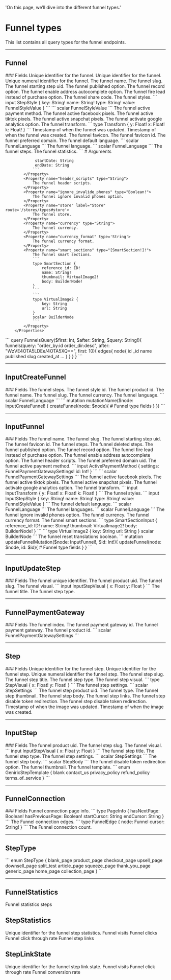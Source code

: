   'On this page, we’ll dive into the different funnel types.'

# Funnel types
This list contains all query types for the funnel endpoints.

---

## Funnel 

<Row>
  <Col>
		### Fields
		<Properties> 
			<Property name="id" type="ID!">
				Unique identifier for the funnel.
			</Property>
			<Property name="uid" type="ID!">
				Unique identifier for the funnel.
			</Property>
			<Property name="_id" type="Int!">
				Unique numeral identifier for the funnel.
			</Property>
			<Property name="name" type="String!">
				The funnel name.
			</Property>
			<Property name="slug" type="String!">
				The funnel slug.
			</Property>
			<Property name="starting_step_uid" type="ID">
				The funnel starting step uid.
			</Property>
			<Property name="published" type="Boolean!">
				The funnel published option.
			</Property>
			<Property name="record" type="Boolean!">
				The funnel record option.
			</Property>
			<Property name="enable_address_autocomplete" type="Boolean!">
				The funnel enable address autocomplete option.
			</Property>
			<Property name="fire_lead_insteadof_purchase" type="Boolean!">
				The funnel fire lead instead of purchase option.
			</Property>
			<Property name="share_code" type="String">
				The funnel share code.
			</Property>
			<Property name="styles" type="[StepStyle!]">
				The funnel styles.
				```
				input StepStyle {
					key: String!
					name: String!
					type: String!
					value: FunnelStyleValue
				}
				```
				```
				scalar FunnelStyleValue
				```
			</Property>
			<Property name="active_payment_methods" label="[FunnelPaymentGateway!]!" route="/funnels/types#funnel-payment-gateway">
				The funnel active payment method.
			</Property>
			<Property name="active_facebook_pixels" type="[String!]!">
				The funnel active facebook pixels.
			</Property>
			<Property name="active_tiktok_pixels" type="[String!]!">
				The funnel active tiktok pixels.
			</Property>
			<Property name="active_snapchat_pixels" type="[String!]!">
				The funnel active snapchat pixels.
			</Property>
			<Property name="activate_google_analytics" type="Boolean!">
				The funnel activate google analytics option.
			</Property>
			<Property name="transform" type="Transform!">
				The funnel transform.
				```
				type Transform {
					y: Float!
					x: Float!
					k: Float!
				}
				```
			</Property>
			<Property name="updated_at" label="TimeStamp!" route='/other#timestamp'>
				Timestamp of when the funnel was updated.
			</Property>
			<Property name="created_at" label="TimeStamp!" route='/other#timestamp'>
				Timestamp of when the funnel was created.
			</Property>
			<Property name="favicon" label="Image" route="/other#image">
				The funnel favicon.
			</Property>
			<Property name="favicon_id" type="ID">
				The funnel favicon id.
			</Property>
			<Property name="preferred_domain" label="Domain" route="/other#domain">
				The funnel preferred domain.
			</Property>
			<Property name="default_language" type="FunnelLanguage!">
				The funnel default language.
				```
				scalar FunnelLanguage
				```
			</Property>
			<Property name="languages" type="[FunnelLanguage!]!">
				The funnel language.
				```
				scalar FunnelLanguage
				```
			</Property>
			<Property name="steps" label="[Step!]!" route="/funnels/types#step">
				The funnel steps.
			</Property>
			<Property name="statistics" label="FunnelStatistics!" route="/funnels/types#funnel-statistics">
				The funnel statistics.
				```
				 # Arguments

				 startDate: String
				 endDate: String
				```
			</Property>
			<Property name="header_scripts" type="String">
				The funnel header scripts.
			</Property>
			<Property name="ignore_invalide_phones" type="Boolean!">
				The funnel ignore invalid phones option.
			</Property>
			<Property name="store" label="Store" route='/stores/types#store'>
				The funnel store.
			</Property>
			<Property name="currency" type="String">
				The funnel currency.
			</Property>
			<Property name="currency_format" type='String'>
				The funnel currency format.
			</Property>
			<Property name="smart_sections" type="[SmartSection!]!">
				The funnel smart sections.
				```
				type SmartSection {
					reference_id: ID!
					name: String!
					thumbnail: VirtualImage2!
					body: BuilderNode!
				}
				```
				```
				type VirtualImage2 {
					key: String
					url: String
				}
				scalar BuilderNode
				```
			</Property>
		</Properties>
  </Col>
  <Col sticky>
    <CodeGroup title="Request" tag="POST" label="https://services.lightfunnels.com/api/v2">
			```
			query FunnelsQuery($first: Int, $after: String, $query: String!){
				funnels(query: "order_by:id order_dir:desc", after: "WzVE4OTA5LDEe/4OTA5XQ==", first: 10){
					edges{
						node{
							id
							_id
							name
							published
							slug
							created_at
							...
						}
					}
				}
			}
			```
    </CodeGroup>
  </Col>
</Row>

---

## InputCreateFunnel

<Row>
  <Col>
		### Fields
		<Properties> 
			<Property name="funnel_steps" label="[StepType!]!" route='/funnels/types#step-type'>
				The funnel steps.
			</Property>
			<Property name="style_id" type="ID">
				The funnel style id.
			</Property>
			<Property name="product_id" type="ID">
				The funnel product id.
			</Property>
			<Property name="name" type="String!">
				The funnel name.
			</Property>
			<Property name="slug" type="String!">
				The funnel slug.
			</Property>
			<Property name="currency" type="String">
				The funnel currency.
			</Property>
			<Property name="lang" type="FunnelLanguage!">
				The funnel language.
				```
				scalar FunnelLanguage
				```
			</Property>
		</Properties>
  </Col>
  <Col sticky>
    <CodeGroup title="Request" tag="POST" label="https://services.lightfunnels.com/api/v2">
			```
			mutation mutationName($node: InputCreateFunnel! {
				createFunnel(node: $node){
					# Funnel type fields
				}
			})
			```
    </CodeGroup>
  </Col>
</Row>

---

## InputFunnel

<Row>
  <Col>
		### Fields
		<Properties> 
			<Property name="name" type="String">
				The funnel name.
			</Property>
			<Property name="slug" type="String">
				The funnel slug.
			</Property>
			<Property name="starting_step_uid" type="ID">
				The funnel starting step uid.
			</Property>
			<Property name="favicon_id" type="ID">
				The funnel favicon id.
			</Property>
			<Property name="steps" label="[InputUpdateStep!]" route="/funnels/types#input-update-step">
				The funnel steps.
			</Property>
			<Property name="deleted_steps" type="[ID!]">
				The funnel deleted steps.
			</Property>
			<Property name="published" type="Boolean">
				The funnel published option.
			</Property>
			<Property name="record" type="Boolean">
				The funnel record option.
			</Property>
			<Property name="fire_lead_insteadof_purchase" type="Boolean">
				The funnel fire lead instead of purchase option.
			</Property>
			<Property name="enable_address_autocomplete" type="Boolean">
				The funnel enable address autocomplete option.
			</Property>
			<Property name="header_scripts" type="String">
				The funnel header scripts.
			</Property>
			<Property name="preferred_domain_uid" type="String">
				The funnel preferred domain uid.
			</Property>
			<Property name="active_payment_methods" type="[ActivePaymentMethod!]">
				The funnel active payment method.
				```
				input ActivePaymentMethod {
					settings: FunnelPaymentGatewaySettings!
					id: Int!
				}
				```
				```
				scalar FunnelPaymentGatewaySettings
				```
			</Property>
			<Property name="active_facebook_pixels" type="[String!]">
				The funnel active facebook pixels.
			</Property>
			<Property name="active_tiktok_pixels" type="[String!]">
				The funnel active tiktok pixels.
			</Property>
			<Property name="active_snapchat_pixels" type="[String!]">
				The funnel active snapchat pixels.
			</Property>
			<Property name="activate_google_analytics" type="Boolean">
				The funnel activate google analytics option.
			</Property>
			<Property name="transform" type="InputTransform">
				The funnel transform.
				```
				input InputTransform {
					y: Float!
					x: Float!
					k: Float!
				}
				```
			</Property>
			<Property name="styles" type="[InputStepStyle!]">
				The funnel styles.
				```
				input InputStepStyle {
					key: String!
					name: String!
					type: String!
					value: FunnelStyleValue
				}
				```
			</Property>
			<Property name="default_language" type="FunnelLanguage">
				The funnel default language.
				```
				scalar FunnelLanguage
				```
			</Property>
			<Property name="languages" type="[FunnelLanguage!]">
				The funnel languages.
				```
				scalar FunnelLanguage
				```
			</Property>
			<Property name="ignore_invalide_phones" type="Boolean">
				The funnel ignore invalid phones option.
			</Property>
			<Property name="currency" type="String">
				The funnel currency.
			</Property>
			<Property name="currency_format" type='String'>
				The funnel currency format.
			</Property>
			<Property name="smart_sections" type="[SmartSectionInput!]">
				The funnel smart sections.
				```
				type SmartSectionInput {
					reference_id: ID!
					name: String!
					thumbnail: VirtualImage2!
					body: BuilderNode!
				}
				```
				```
				type VirtualImage2 {
					key: String
					url: String
				}
				scalar BuilderNode
				```
			</Property>
			<Property name="reset_translations" type='Boolean'>
				The funnel reset translations boolean.
			</Property>
		</Properties>
  </Col>
  <Col sticky>
    <CodeGroup title="Request" tag="POST" label="https://services.lightfunnels.com/api/v2">
			```
			mutation updateFunnelMutation($node: InputFunnel!, $id: Int!){
				updateFunnel(node: $node, id: $id){
					# Funnel type fields
				}
			}
			```
    </CodeGroup>
  </Col>
</Row>

---

## InputUpdateStep

<Row>
  <Col>
		### Fields
		<Properties> 
			<Property name="id" type="ID!">
				The funnel unique identifier.
			</Property>
			<Property name="product_uid" type="ID!">
				The funnel product uid.
			</Property>
			<Property name="slug" type="String!">
				The funnel slug.
			</Property>
			<Property name="visual" type="InputStepVisual">
				The funnel visual.
				```
				input InputStepVisual {
					x: Float
					y: Float
				}
				```
			</Property>
			<Property name="title" type="String!">
				The funnel title.
			</Property>
				<Property name="type" label="StepType!" route='/funnels/types#step-type'>
				The funnel step type.
			</Property>
		</Properties> 	
	</Col>
</Row>

---

## FunnelPaymentGateway

<Row>
  <Col>
		### Fields
		<Properties> 
			<Property name="index" type="Int!">
				The funnel index.
			</Property>
			<Property name="payment_gateway_uid" type="ID!">
				The funnel payment gateway id.
			</Property>
			<Property name="payment_gateway" label="PaymentGateway!" route="/other#payment-gateway">
				The funnel payment gateway.
			</Property>
			<Property name="settings" type="FunnelPaymentGatewaySettings!">
				The funnel product id.
				```
				scalar FunnelPaymentGatewaySettings
				```
			</Property>
		</Properties>
  </Col>
</Row>

---

## Step

<Row>
  <Col>
		### Fields
		<Properties> 
			<Property name="id" type="ID!">
				Unique identifier for the funnel step.
			</Property>
			<Property name="uid" type="ID!">
				Unique identifier for the funnel step.
			</Property>
			<Property name="_id" type="Int!">
				Unique numeral identifier the funnel step.
			</Property>
			<Property name="slug" type="String!">
				The funnel step slug.
			</Property>
			<Property name="title" type="String!">
				The funnel step title.
			</Property>
			<Property name="type" label="StepType!" route='/funnels/types#step-type'>
				The funnel step type.
			</Property>
			<Property name="visual" type="StepVisual!">
				The funnel step visual.
				```
				type StepVisual {
					x: Float!
					y: Float!
				}
				```
			</Property>
			<Property name="settings" type="StepSettings!">
				The funnel step settings.
				```
				scalar StepSettings
				```
			</Property>
			<Property name="product_uid" type="ID">
				The funnel step product uid.
			</Property>
			<Property name="funnel" type="Funnel">
				The funnel type.
			</Property>
			<Property name="thumbnail" type="VirtualImage2">
				The funnel step thumbnail.
			</Property>
			<Property name="body" type="StepBody">
				The funnel step body.
			</Property>
			<Property name="links" type="[StepLink!]">
				The funnel step links.
			</Property>
			<Property name="disable_token_redirection" type="Boolean!">
				The funnel step disable token redirection.
			</Property>
			<Property name="meta" type="StepMeta!">
				The funnel step disable token redirection.
			</Property>
			<Property name="updated_at" label="TimeStamp!" route='/other#timestamp'>
				Timestamp of when the image was updated.
			</Property>
			<Property name="created_at" label="TimeStamp!" route='/other#timestamp'>
				Timestamp of when the image was created.
			</Property>
		</Properties>
  </Col>
</Row>

---

## InputStep

<Row>
  <Col>
		### Fields
		<Properties> 
			<Property name="product_uid" type="ID">
				The funnel product uid.
			</Property>
			<Property name="slug" type="String!">
				The funnel step slug.
			</Property>
			<Property name="visual" type="InputStepVisual">
				The funnel visual.
				```
				input InputStepVisual {
					x: Float
					y: Float
				}
				```
			</Property>
			<Property name="title" type="String!">
				The funnel step title.
			</Property>
			<Property name="type" label="StepType!" route='/funnels/types#step-type'>
				The funnel step type.
			</Property>
			<Property name="settings" type="StepSettings!">
				The funnel step settings.
				```
				scalar StepSettings
				```
			</Property>
			<Property name="body" type="StepBody">
				The funnel step body.
				```
				scalar StepBody
				```
			</Property>
			<Property name="disable_token_redirection" type="Boolean">
				The funnel disable token redirection option.
			</Property>
			<Property name="thumbnail" type="String">
				The funnel thumbnail.
			</Property>
			<Property name="template" type="GeniricStepTemplate">
				The funnel template.
				```
				enum GeniricStepTemplate {
					blank
					contact_us
					privacy_policy
					refund_policy
					terms_of_service
				}
				```
			</Property>
		</Properties>
  </Col>
</Row>

---

## FunnelConnection

<Row>
  <Col>
		### Fields
		<Properties> 
			<Property name="pageInfo" type="PageInfo!">
				Funnel connection page info.
				```
				type PageInfo {
					hasNextPage: Boolean!
					hasPreviousPage: Boolean!
					startCursor: String
					endCursor: String
				}
				```
			</Property>
			<Property name="edges" type="[FunnelEdge]">
				The Funnel connection edges.
				```
				type FunnelEdge {
					node: Funnel
					cursor: String!
				}
				```
			</Property>
			<Property name="count" type="Int!">
				The Funnel connection count.
			</Property>
		</Properties>
  </Col>
</Row>

---

## StepType

<Row>
  <Col>
		<Properties> 
			```
			enum StepType {
				blank_page
				product_page
				checkout_page
				upsell_page
				downsell_page
				split_test
				article_page
				squeeze_page
				thank_you_page
				generic_page
				home_page
				collection_page
			}
			```
		</Properties> 
  </Col>
</Row>

--- 

## FunnelStatistics

<Row>
	<Col>
		<Properties> 
			<Property name='steps' label='[StepStatistics!]!' route='/funnels/types#step-statistics'> 
				Funnel statistics steps
			</Property> 
		</Properties> 
	</Col>
</Row>

## StepStatistics

<Row>
	<Col>
		<Properties> 
			<Property name="id" type="String!">
				Unique identifier for the funnel step statistics.
			</Property>
			<Property name='visits' type='Int!'> 
				Funnel visits
			</Property> 
			<Property name='clicks' type='Int!'> 
				Funnel clicks
			</Property> 
			<Property name='ctr' type='Float!'> 
				Funnel click through rate 
			</Property> 
			<Property name='links' label='[StepLinkState!]!' route='/funnels/types#step-link-state'> 
				Funnel step links
			</Property> 
		</Properties> 
	</Col>
</Row>

## StepLinkState

<Row>
	<Col>
		<Properties> 
			<Property name="id" type="String!">
				Unique identifier for the funnel step link state.
			</Property>
			<Property name='visits' type='Int!'> 
				Funnel visits
			</Property> 
			<Property name='ctr' type='Float!'> 
				Funnel click through rate 
			</Property> 
			<Property name='cvr' type='Float!'> 
				Funnel conversion rate
			</Property> 
		</Properties> 
	</Col>
</Row>